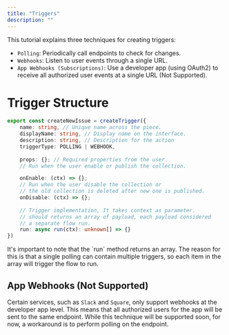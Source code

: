 ```yaml
---
title: "Triggers"
description: ""
---
```


This tutorial explains three techniques for creating triggers:

- `Polling`: Periodically call endpoints to check for changes.
- `Webhooks`: Listen to user events through a single URL.
- `App Webhooks (Subscriptions)`: Use a developer app (using OAuth2) to receive all authorized user events at a single URL (Not Supported).

# Trigger Structure

```typescript
export const createNewIssue = createTrigger({
    name: string, // Unique name across the piece.
    displayName: string, // Display name on the interface.
	description: string, // Description for the action
    triggerType: POLLING | WEBHOOK,
	
    props: {}; // Required properties from the user.
    // Run when the user enable or publish the collection.

	onEnable: (ctx) => {};
    // Run when the user disable the collection or
    // the old collection is deleted after new one is published.
	onDisable: (ctx) => {};
    
    // Trigger implementation, It takes context as parameter.
    // should returns an array of payload, each payload considered
    // a separate flow run.
    run: async run(ctx): unknown[] => {}
})
```

<Tip>
It's important to note that the `run` method returns an array. 
The reason for this is that a single polling can contain multiple triggers, so each item in the array will trigger the flow to run.
</Tip>


## App Webhooks (Not Supported)

Certain services, such as `Slack` and `Square`, only support webhooks at the developer app level. 
This means that all authorized users for the app will be sent to the same endpoint. While this technique will be supported soon, for now, a workaround is to perform polling on the endpoint.



